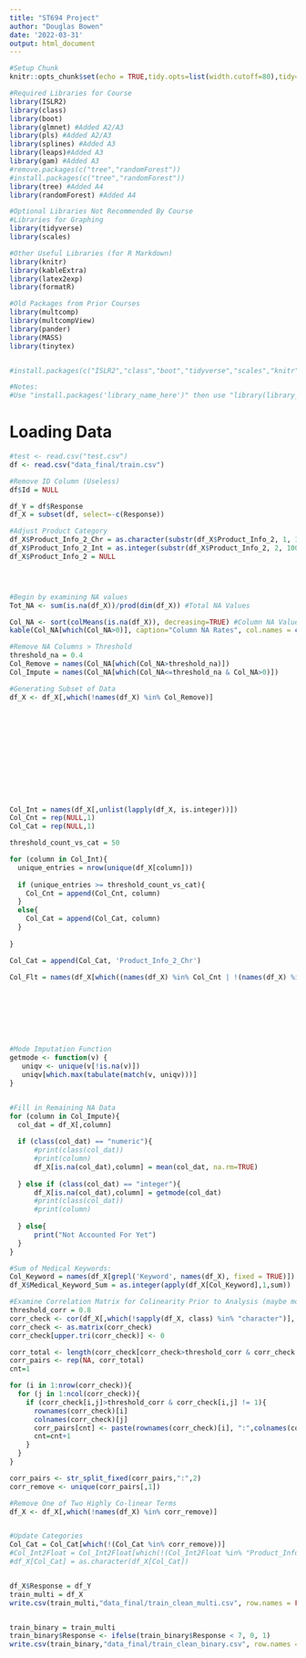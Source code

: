 ```yaml
---
title: "ST694 Project"
author: "Douglas Bowen"
date: '2022-03-31'
output: html_document
---
```


```r
#Setup Chunk
knitr::opts_chunk$set(echo = TRUE,tidy.opts=list(width.cutoff=80),tidy=TRUE)

#Required Libraries for Course
library(ISLR2)
library(class)
library(boot)
library(glmnet) #Added A2/A3
library(pls) #Added A2/A3
library(splines) #Added A3
library(leaps)#Added A3
library(gam) #Added A3
#remove.packages(c("tree","randomForest"))
#install.packages(c("tree","randomForest"))
library(tree) #Added A4
library(randomForest) #Added A4

#Optional Libraries Not Recommended By Course
#Libraries for Graphing
library(tidyverse)
library(scales)

#Other Useful Libraries (for R Markdown)
library(knitr)
library(kableExtra)
library(latex2exp)
library(formatR)

#Old Packages from Prior Courses
library(multcomp)
library(multcompView)
library(pander)
library(MASS)
library(tinytex)


#install.packages(c("ISLR2","class","boot","tidyverse","scales","knitr","kableExtra","latex2exp","multcomp","multcompview","pander","MASS","gridExtra","leaps","bestglm","corrplot"))

#Notes:
#Use "install.packages('library_name_here')" then use "library(library_name_here)"
```

# Loading Data

```r

#test <- read.csv("test.csv")
df <- read.csv("data_final/train.csv")

#Remove ID Column (Useless)
df$Id = NULL

df_Y = df$Response
df_X = subset(df, select=-c(Response))

#Adjust Product Category
df_X$Product_Info_2_Chr = as.character(substr(df_X$Product_Info_2, 1, 1))
df_X$Product_Info_2_Int = as.integer(substr(df_X$Product_Info_2, 2, 100000))
df_X$Product_Info_2 = NULL




#Begin by examining NA values
Tot_NA <- sum(is.na(df_X))/prod(dim(df_X)) #Total NA Values

Col_NA <- sort(colMeans(is.na(df_X)), decreasing=TRUE) #Column NA Values
kable(Col_NA[which(Col_NA>0)], caption="Column NA Rates", col.names = c("NA Percentage")) #Column NA Values > 0%

#Remove NA Columns > Threshold
threshold_na = 0.4
Col_Remove = names(Col_NA[which(Col_NA>threshold_na)])
Col_Impute = names(Col_NA[which(Col_NA<=threshold_na & Col_NA>0)])

#Generating Subset of Data
df_X <- df_X[,which(!names(df_X) %in% Col_Remove)]













Col_Int = names(df_X[,unlist(lapply(df_X, is.integer))])
Col_Cnt = rep(NULL,1)
Col_Cat = rep(NULL,1)

threshold_count_vs_cat = 50

for (column in Col_Int){
  unique_entries = nrow(unique(df_X[column]))
  
  if (unique_entries >= threshold_count_vs_cat){
    Col_Cnt = append(Col_Cnt, column)
  }
  else{
    Col_Cat = append(Col_Cat, column)
  }
  
}

Col_Cat = append(Col_Cat, 'Product_Info_2_Chr')

Col_Flt = names(df_X[which((names(df_X) %in% Col_Cnt | !(names(df_X) %in% Col_Cat)))])








#Mode Imputation Function
getmode <- function(v) {
   uniqv <- unique(v[!is.na(v)])
   uniqv[which.max(tabulate(match(v, uniqv)))]
}


#Fill in Remaining NA Data
for (column in Col_Impute){
  col_dat = df_X[,column]
  
  if (class(col_dat) == "numeric"){
      #print(class(col_dat))
      #print(column)
      df_X[is.na(col_dat),column] = mean(col_dat, na.rm=TRUE)
      
  } else if (class(col_dat) == "integer"){
      df_X[is.na(col_dat),column] = getmode(col_dat)
      #print(class(col_dat))
      #print(column)
      
  } else{
      print("Not Accounted For Yet")
  }
}

#Sum of Medical Keywords:
Col_Keyword = names(df_X[grepl('Keyword', names(df_X), fixed = TRUE)])
df_X$Medical_Keyword_Sum = as.integer(apply(df_X[Col_Keyword],1,sum))

#Examine Correlation Matrix for Colinearity Prior to Analysis (maybe move above)
threshold_corr = 0.8
corr_check <- cor(df_X[,which(!sapply(df_X, class) %in% "character")], use = "complete.obs")
corr_check <- as.matrix(corr_check)
corr_check[upper.tri(corr_check)] <- 0

corr_total <- length(corr_check[corr_check>threshold_corr & corr_check != 1])
corr_pairs <- rep(NA, corr_total)
cnt=1

for (i in 1:nrow(corr_check)){
  for (j in 1:ncol(corr_check)){
    if (corr_check[i,j]>threshold_corr & corr_check[i,j] != 1){
      rownames(corr_check)[i]
      colnames(corr_check)[j]
      corr_pairs[cnt] <- paste(rownames(corr_check)[i], ":",colnames(corr_check)[j], sep="")
      cnt=cnt+1
    }
  }
}

corr_pairs <- str_split_fixed(corr_pairs,":",2)
corr_remove <- unique(corr_pairs[,1])

#Remove One of Two Highly Co-linear Terms
df_X <- df_X[,which(!names(df_X) %in% corr_remove)]


#Update Categories
Col_Cat = Col_Cat[which(!(Col_Cat %in% corr_remove))]
#Col_Int2Float = Col_Int2Float[which(!(Col_Int2Float %in% "Product_Info_2_Chr"))]
#df_X[Col_Cat] = as.character(df_X[Col_Cat])


df_X$Response = df_Y
train_multi = df_X
write.csv(train_multi,"data_final/train_clean_multi.csv", row.names = FALSE)


train_binary = train_multi
train_binary$Response <- ifelse(train_binary$Response < 7, 0, 1)
write.csv(train_binary,"data_final/train_clean_binary.csv", row.names = FALSE)



```





















